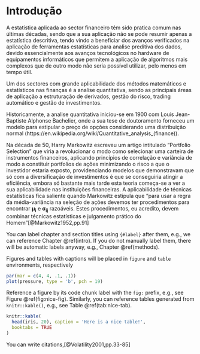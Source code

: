 # Introdução {- #intro}

A estatística aplicada ao sector financeiro têm sido pratica comum nas últimas décadas, sendo que a sua aplicação não se pode resumir apenas a estatística descritiva, tendo vindo a beneficiar dos avanços verificados na aplicação de ferramentas estatísticas para analise preditiva dos dados, devido essencialmente aos avanços tecnológicos no hardware de equipamentos informáticos que permitem a aplicação de algoritmos mais complexos que de outro modo não seria possível utilizar, pelo menos em tempo útil.

Um dos sectores com grande aplicabilidade dos métodos matemáticos e estatísticos nas finanças é a analise quantitativa, sendo as principais áreas de aplicação a estruturação de derivados, gestão do risco, trading automático e gestão de investimentos.

Historicamente, a analise quantitativa iniciou-se em 1900 com Louis Jean-Baptiste Alphonse Bachelier, onde a sua tese de doutoramento forneceu um modelo para estipular o preço de opções considerando uma distribuição normal (https://en.wikipedia.org/wiki/Quantitative_analysis_(finance)).

Na década de 50, Harry Markowitz escreveu um artigo intitulado “Portfolio Selection” que viria a revolucionar o modo como selecionar uma carteira de instrumentos financeiros, aplicando princípios de correlação e variância de modo a constituir portfolios de ações minimizando o risco a que o investidor estaria exposto, providenciando modelos que demonstravam que só com a diversificação de investimentos é que se conseguiria atingir a eficiência, embora só bastante mais tarde esta teoria começa-se a ver a sua aplicabilidade nas instituições financeiras. A aplicabilidade de técnicas estatísticas fica saliente quando Markowitz estipula que “para usar a regra da média-variância na seleção de ações devemos ter procedimentos para encontrar $\symbf{\mu_i}$ e $\symbf{\sigma_{ij}}$ razoáveis. Estes procedimentos, eu acredito, devem combinar técnicas estatísticas e julgamento prático do Homem”[@Markowitz1952,pp.91]


You can label chapter and section titles using `{#label}` after them, e.g., we can reference Chapter \@ref(intro). If you do not manually label them, there will be automatic labels anyway, e.g., Chapter \@ref(methods).

Figures and tables with captions will be placed in `figure` and `table` environments, respectively

```r
par(mar = c(4, 4, .1, .1))
plot(pressure, type = 'b', pch = 19)
```

Reference a figure by its code chunk label with the `fig:` prefix, e.g., see Figure \@ref(fig:nice-fig). Similarly, you can reference tables generated from `knitr::kable()`, e.g., see Table \@ref(tab:nice-tab).

```r
knitr::kable(
  head(iris, 20), caption = 'Here is a nice table!',
  booktabs = TRUE
)
```

You can write citations,[@Volatility2001,pp.33-85]


